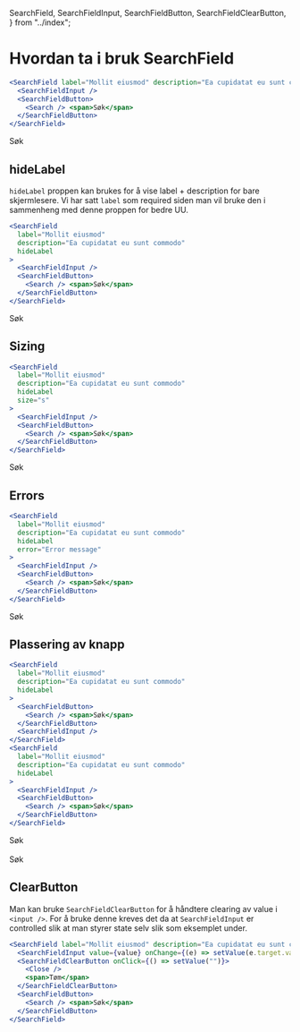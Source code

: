   SearchField,
  SearchFieldInput,
  SearchFieldButton,
  SearchFieldClearButton,
} from "../index";



<Meta title="ds-react/form/search-field/intro" />

# Hvordan ta i bruk SearchField

```jsx
<SearchField label="Mollit eiusmod" description="Ea cupidatat eu sunt commodo">
  <SearchFieldInput />
  <SearchFieldButton>
    <Search /> <span>Søk</span>
  </SearchFieldButton>
</SearchField>
```

<Canvas>
  <SearchField
    label="Mollit eiusmod"
    description="Ea cupidatat eu sunt commodo"
  >
    <SearchFieldInput />
    <SearchFieldButton>
      <Search /> <span>Søk</span>
    </SearchFieldButton>
  </SearchField>
</Canvas>

## hideLabel

`hideLabel` proppen kan brukes for å vise label + description for bare skjermlesere.
Vi har satt `label` som required siden man vil bruke den i sammenheng med denne proppen for bedre UU.

```jsx
<SearchField
  label="Mollit eiusmod"
  description="Ea cupidatat eu sunt commodo"
  hideLabel
>
  <SearchFieldInput />
  <SearchFieldButton>
    <Search /> <span>Søk</span>
  </SearchFieldButton>
</SearchField>
```

<Canvas>
  <SearchField
    label="Mollit eiusmod"
    description="Ea cupidatat eu sunt commodo"
    hideLabel
  >
    <SearchFieldInput />
    <SearchFieldButton>
      <Search /> <span>Søk</span>
    </SearchFieldButton>
  </SearchField>
</Canvas>

## Sizing

```jsx
<SearchField
  label="Mollit eiusmod"
  description="Ea cupidatat eu sunt commodo"
  hideLabel
  size="s"
>
  <SearchFieldInput />
  <SearchFieldButton>
    <Search /> <span>Søk</span>
  </SearchFieldButton>
</SearchField>
```

<Canvas>
  <SearchField
    label="Mollit eiusmod"
    description="Ea cupidatat eu sunt commodo"
    hideLabel
    size="s"
  >
    <SearchFieldInput />
    <SearchFieldButton>
      <Search /> <span>Søk</span>
    </SearchFieldButton>
  </SearchField>
</Canvas>

## Errors

```jsx
<SearchField
  label="Mollit eiusmod"
  description="Ea cupidatat eu sunt commodo"
  hideLabel
  error="Error message"
>
  <SearchFieldInput />
  <SearchFieldButton>
    <Search /> <span>Søk</span>
  </SearchFieldButton>
</SearchField>
```

<Canvas>
  <SearchField
    label="Mollit eiusmod"
    description="Ea cupidatat eu sunt commodo"
    hideLabel
    error="Error message"
  >
    <SearchFieldInput />
    <SearchFieldButton>
      <Search /> <span>Søk</span>
    </SearchFieldButton>
  </SearchField>
</Canvas>

## Plassering av knapp

```jsx
<SearchField
  label="Mollit eiusmod"
  description="Ea cupidatat eu sunt commodo"
  hideLabel
>
  <SearchFieldButton>
    <Search /> <span>Søk</span>
  </SearchFieldButton>
  <SearchFieldInput />
</SearchField>
<SearchField
  label="Mollit eiusmod"
  description="Ea cupidatat eu sunt commodo"
  hideLabel
>
  <SearchFieldInput />
  <SearchFieldButton>
    <Search /> <span>Søk</span>
  </SearchFieldButton>
</SearchField>
```

<Canvas>
  <div>
    <SearchField
      label="Mollit eiusmod"
      description="Ea cupidatat eu sunt commodo"
      hideLabel
    >
      <SearchFieldButton>
        <Search /> <span>Søk</span>
      </SearchFieldButton>
      <SearchFieldInput />
    </SearchField>
    <br />
    <SearchField
      label="Mollit eiusmod"
      description="Ea cupidatat eu sunt commodo"
      hideLabel
    >
      <SearchFieldInput />
      <SearchFieldButton>
        <Search /> <span>Søk</span>
      </SearchFieldButton>
    </SearchField>
  </div>
</Canvas>

<h2>ClearButton</h2>

Man kan bruke `SearchFieldClearButton` for å håndtere clearing av value i `<input />`. For å bruke denne
kreves det da at `SearchFieldInput` er controlled slik at man styrer state selv slik som eksemplet under.

```jsx
<SearchField label="Mollit eiusmod" description="Ea cupidatat eu sunt commodo">
  <SearchFieldInput value={value} onChange={(e) => setValue(e.target.value)} />
  <SearchFieldClearButton onClick={() => setValue("")}>
    <Close />
    <span>Tøm</span>
  </SearchFieldClearButton>
  <SearchFieldButton>
    <Search /> <span>Søk</span>
  </SearchFieldButton>
</SearchField>
```

<Canvas>
  <Example />
</Canvas>
